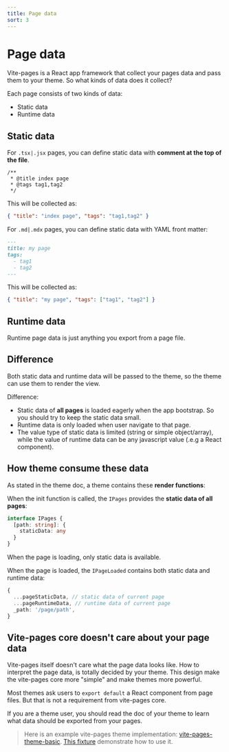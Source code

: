 ```yaml
---
title: Page data
sort: 3
---
```



# Page data

Vite-pages is a React app framework that collect your pages data and pass them to your theme. So what kinds of data does it collect?

Each page consists of two kinds of data:

- Static data
- Runtime data

## Static data

For `.tsx|.jsx` pages, you can define static data with **comment at the top of the file**.

```tsx
/**
 * @title index page
 * @tags tag1,tag2
 */
```

This will be collected as:

```json
{ "title": "index page", "tags": "tag1,tag2" }
```

For `.md|.mdx` pages, you can define static data with YAML front matter:

```md
---
title: my page
tags:
  - tag1
  - tag2
---
```

This will be collected as:

```json
{ "title": "my page", "tags": ["tag1", "tag2"] }
```

## Runtime data

Runtime page data is just anything you export from a page file.

## Difference

Both static data and runtime data will be passed to the theme, so the theme can use them to render the view.

Difference:

- Static data of **all pages** is loaded eagerly when the app bootstrap. So you should try to keep the static data small.
- Runtime data is only loaded when user navigate to that page.
- The value type of static data is limited (string or simple object/array), while the value of runtime data can be any javascript value (.e.g a React component).

## How theme consume these data

As stated in <Link to="/theme">the theme doc</Link>, a theme contains these **render functions**:


<ThemeInterface />

When the init function is called, the `IPages` provides the **static data of all pages**:

```ts
interface IPages {
  [path: string]: {
    staticData: any
  }
}
```

When the page is loading, only static data is available.

When the page is loaded, the `IPageLoaded` contains both static data and runtime data:

```ts
{
  ...pageStaticData, // static data of current page
  ...pageRuntimeData, // runtime data of current page
  _path: '/page/path',
}
```

## Vite-pages core doesn't care about your page data

Vite-pages itself doesn't care what the page data looks like. How to interpret the page data, is totally decided by <Link to="/theme">your theme</Link>. This design make the vite-pages core more "simple" and make themes more powerful.

Most themes ask users to `export default` a React component from page files. But that is not a requirement from vite-pages core.

If you are a theme user, you should read the doc of your theme to learn what data should be exported from your pages.

> Here is an example vite-pages theme implementation: [vite-pages-theme-basic](https://github.com/vitejs/vite-plugin-react-pages/blob/master/packages/theme-basic/src/index.tsx). [This fixture](https://github.com/vitejs/vite-plugin-react-pages/blob/master/fixtures/use-theme/pages/_theme.tsx) demonstrate how to use it.
